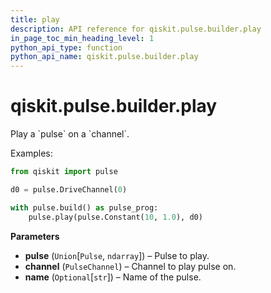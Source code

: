 ```yaml
---
title: play
description: API reference for qiskit.pulse.builder.play
in_page_toc_min_heading_level: 1
python_api_type: function
python_api_name: qiskit.pulse.builder.play
---
```


# qiskit.pulse.builder.play

<Function id="qiskit.pulse.builder.play" isDedicatedPage={true} github="https://github.com/qiskit/qiskit/tree/stable/0.18/qiskit/pulse/builder.py" signature="play(pulse, channel, name=None)">
  Play a `pulse` on a `channel`.

  Examples:

  ```python
  from qiskit import pulse

  d0 = pulse.DriveChannel(0)

  with pulse.build() as pulse_prog:
      pulse.play(pulse.Constant(10, 1.0), d0)
  ```

  **Parameters**

  *   **pulse** (`Union`\[`Pulse`, `ndarray`]) – Pulse to play.
  *   **channel** (`PulseChannel`) – Channel to play pulse on.
  *   **name** (`Optional`\[`str`]) – Name of the pulse.
</Function>

